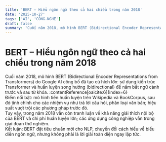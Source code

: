 ```yaml
---
title: 'BERT – Hiểu ngôn ngữ theo cả hai chiều trong năm 2018'
date: '2025-10-27'
tags: ['AI', 'CÔNG-NGHỆ']
draft: false
summary: 'Cuối năm 2018, mô hình BERT (Bidirectional Encoder Representations from Transformers) do Google AI c'
---
```


# BERT – Hiểu ngôn ngữ theo cả hai chiều trong năm 2018

Cuối năm 2018, mô hình BERT (Bidirectional Encoder Representations from Transformers) do Google AI công bố đã tạo cú hích lớn: sử dụng kiến trúc Transformer và huấn luyện song hướng (bidirectional) để nắm bắt ngữ cảnh trước và sau từ khóa. :contentReference[oaicite:6]{index=6}  
Điểm nổi bật: mô hình tiền huấn luyện trên Wikipedia và BookCorpus, sau đó tinh chỉnh cho các nhiệm vụ như trả lời câu hỏi, phân loại văn bản; hiệu suất vượt trội các phương pháp trước đó.  
Tuy vậy, trong năm 2018 vẫn còn tranh luận về khả năng giải thích nội bộ của BERT và chi phí huấn luyện lớn; các ứng dụng công nghiệp vẫn trong giai đoạn thử nghiệm.  
Kết luận: BERT đặt tiêu chuẩn mới cho NLP, chuyển đổi cách hiểu về biểu diễn ngôn ngữ, nhưng không phải là lời giải toàn diện ngay lập tức.